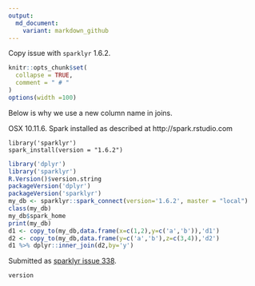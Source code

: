 ```yaml
---
output:
  md_document:
    variant: markdown_github
---
```


Copy issue with `sparklyr` 1.6.2.

<!-- Generated from .Rmd. Please edit that file -->

```r
knitr::opts_chunk$set(
  collapse = TRUE,
  comment = " # "
)
options(width =100)
```


Below is why we use a new column name in joins.

OSX 10.11.6.
Spark installed as described at http://spark.rstudio.com

```
library('sparklyr')
spark_install(version = "1.6.2")
```


```r
library('dplyr')
library('sparklyr')
R.Version()$version.string
packageVersion('dplyr')
packageVersion('sparklyr')
my_db <- sparklyr::spark_connect(version='1.6.2', master = "local")
class(my_db)
my_db$spark_home
print(my_db)
d1 <- copy_to(my_db,data.frame(x=c(1,2),y=c('a','b')),'d1')
d2 <- copy_to(my_db,data.frame(y=c('a','b'),z=c(3,4)),'d2')
d1 %>% dplyr::inner_join(d2,by='y')
```

Submitted as [sparklyr issue 338](https://github.com/rstudio/sparklyr/issues/338).

```r
version
```

